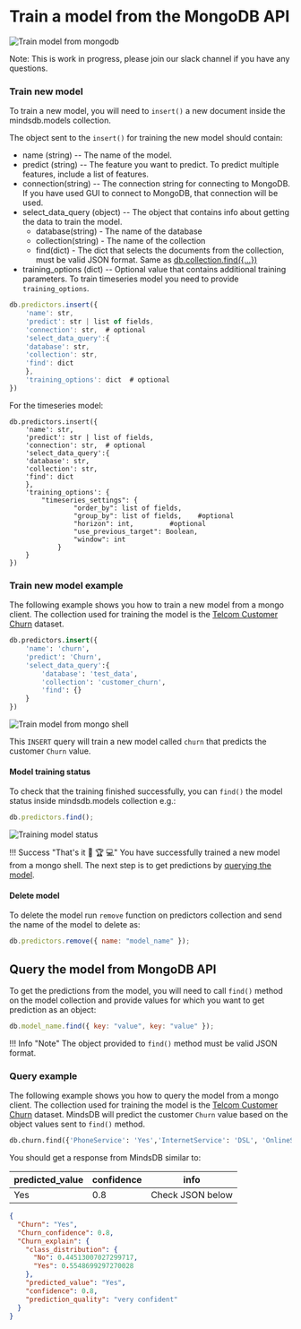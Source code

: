 # Train a model from the MongoDB API

![Train model from mongodb](/assets/databases/mongodb/mongo-mdb-code.png)

Note: This is work in progress, please join our slack channel if you have any questions.

### Train new model

To train a new model, you will need to `insert()` a new document inside the mindsdb.models collection.

The object sent to the `insert()` for training the new model should contain:

- name (string) -- The name of the model.
- predict (string) -- The feature you want to predict. To predict multiple features, include a list of features.
- connection(string) -- The connection string for connecting to MongoDB. If you have used GUI to connect to MongoDB, that connection will be used.
- select_data_query (object) -- The object that contains info about getting the data to train the model.
  - database(string) - The name of the database
  - collection(string) - The name of the collection
  - find(dict) - The dict that selects the documents from the collection, must be valid JSON format. Same as [db.collection.find(\{...})](https://docs.mongodb.com/manual/reference/method/db.collection.find/)
- training_options (dict) -- Optional value that contains additional training parameters. To train timeseries model you need to provide `training_options`.

```javascript
db.predictors.insert({
    'name': str,
    'predict': str | list of fields,
    'connection': str,  # optional
    'select_data_query':{
    'database': str,
    'collection': str,
    'find': dict
    },
    'training_options': dict  # optional
})
```

For the timeseries model:

```
db.predictors.insert({
    'name': str,
    'predict': str | list of fields,
    'connection': str,  # optional
    'select_data_query':{
    'database': str,
    'collection': str,
    'find': dict
    },
    'training_options': {
        "timeseries_settings": {
                "order_by": list of fields,
                "group_by": list of fields,    #optional
                "horizon": int,         #optional
                "use_previous_target": Boolean,
                "window": int
            }
    }
})

```

### Train new model example

The following example shows you how to train a new model from a mongo client. The collection used for training the model is the [Telcom Customer Churn](https://www.kaggle.com/blastchar/telco-customer-churn) dataset.

```sql
db.predictors.insert({
    'name': 'churn',
    'predict': 'Churn',
    'select_data_query':{
        'database': 'test_data',
        'collection': 'customer_churn',
        'find': {}
    }
})
```

![Train model from mongo shell](/assets/predictors/mongo/mongo-insert.gif)

This `INSERT` query will train a new model called `churn` that predicts the customer `Churn` value.

#### Model training status

To check that the training finished successfully, you can `find()` the model status inside mindsdb.models collection e.g.:

```javascript
db.predictors.find();
```

![Training model status](/assets/predictors/mongo/mongo-status.gif)

!!! Success "That's it :tada: :trophy: :computer:"
You have successfully trained a new model from a mongo shell. The next step is to get predictions by [querying the model](/mongo/mongo/#query-the-model-from-mongodb-api).

#### Delete model

To delete the model run `remove` function on predictors collection and send the name of the model to delete as:

```javascript
db.predictors.remove({ name: "model_name" });
```

## Query the model from MongoDB API

To get the predictions from the model, you will need to call `find()` method on the model collection and provide values for which you want to get prediction as an object:

```javascript
db.model_name.find({ key: "value", key: "value" });
```

!!! Info "Note"
The object provided to `find()` method must be valid JSON format.

### Query example

The following example shows you how to query the model from a mongo client. The collection used for training the model is the [Telcom Customer Churn](https://www.kaggle.com/blastchar/telco-customer-churn) dataset. MindsDB will predict the customer `Churn` value based on the object values sent to `find()` method.

```sql
db.churn.find({'PhoneService': 'Yes','InternetService': 'DSL', 'OnlineService': 'No','MonthlyCharges': 53.85, 'TotalCharges': 108.15, 'tenure': 2, 'PaperlessBilling': 'Yes'})
```

You should get a response from MindsDB similar to:

| predicted_value | confidence | info             |
| --------------- | ---------- | ---------------- |
| Yes             | 0.8        | Check JSON below |

```json
{
  "Churn": "Yes",
  "Churn_confidence": 0.8,
  "Churn_explain": {
    "class_distribution": {
      "No": 0.44513007027299717,
      "Yes": 0.5548699297270028
    },
    "predicted_value": "Yes",
    "confidence": 0.8,
    "prediction_quality": "very confident"
  }
}
```
